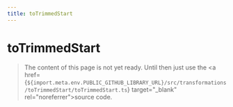 ```yaml
---
title: toTrimmedStart
---
```


# toTrimmedStart

> The content of this page is not yet ready. Until then just use the <a href={`${import.meta.env.PUBLIC_GITHUB_LIBRARY_URL}/src/transformations/toTrimmedStart/toTrimmedStart.ts`} target="\_blank" rel="noreferrer">source code</a>.
